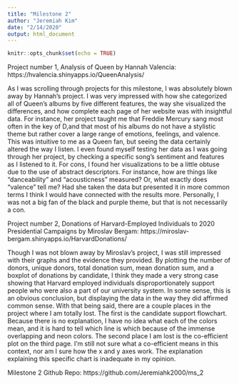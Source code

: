 ```yaml
---
title: "Milestone 2"
author: "Jeremiah Kim"
date: "2/14/2020"
output: html_document
---
```


```r
knitr::opts_chunk$set(echo = TRUE)
```
Project number 1, Analysis of Queen by Hannah Valencia:
https://hvalencia.shinyapps.io/QueenAnalysis/

As I was scrolling through projects for this milestone, I was absolutely blown
away by Hannah's project. I was very impressed with how she categorized all of
Queen's albums by five different features, the way she visualized the
differences, and how complete each page of her website was with insightful data.
For instance, her project taught me that Freddie Mercury sang most often in the
key of D,and that most of his albums do not have a stylistic theme but rather
cover a large range of emotions, feelings, and valence. This was intuitive to me
as a Queen fan, but seeing the data certainly altered the way I listen. I even
found myself testing her data as I was going through her project, by checking a
specific song's sentiment and features as I listened to it. For cons, I found
her visualizations to be a little obtuse due to the use of abstract descriptors.
For instance, how are things like "danceability" and "acousticness" measured?
Or, what exactly does "valence" tell me? Had she taken the data but presented it
in more common terms I think I would have connected with the results more.
Personally, I was not a big fan of the black and purple theme, but that is not
necessarily a con.

Project number 2, Donations of Harvard-Employed Individuals to 2020 Presidential Campaigns by Miroslav Bergam:
https://miroslav-bergam.shinyapps.io/HarvardDonations/

Though I was not blown away by Miroslav's project, I was still impressed with
their graphs and the evidence they provided. By plotting the number of donors,
unique donors, total donation sum, mean donation sum, and a boxplot of donations
by candidate, I think they made a very strong case showing that Harvard employed
individuals disproportionately support people who were also a part of our
university system. In some sense, this is an obvious conclusion, but displaying
the data in the way they did affirmed common sense. With that being said, there
are a couple places in the project where I am totally lost. The first is the
candidate support flowchart. Because there is no explanation, I have no idea
what each of the colors mean, and it is hard to tell which line is which because
of the immense overlapping and neon colors. The second place I am lost is the
co-efficient plot on the third page. I'm still not sure what a co-efficient
means in this context, nor am I sure how the x and y axes work. The explanation
explaining this specific chart is inadequate in my opinion.

Milestone 2 Github Repo: https://github.com/Jeremiahk2000/ms_2
